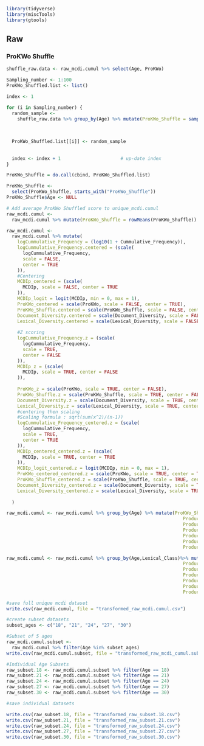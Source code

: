 ```r
library(tidyverse)
library(miscTools)
library(gtools)
```

## Raw
### ProKWo Shuffle
```r


shuffle_raw.data <- raw_mcdi.cumul %>% select(Age, ProKWo)

Sampling_number <- 1:100
ProKWo_Shuffled.list <- list()

index <- 1

for (i in Sampling_number) {
  random_sample <-
    shuffle_raw.data %>% group_by(Age) %>% mutate(ProKWo_Shuffle = sample(ProKWo, replace =
                                                                            FALSE))
  
  
  ProKWo_Shuffled.list[[i]] <- random_sample
  
  
  index <- index + 1                      # up-date index
}

ProKWo_Shuffle = do.call(cbind, ProKWo_Shuffled.list)

ProKWo_Shuffle <-
  select(ProKWo_Shuffle, starts_with("ProKWo_Shuffle"))
ProKWo_Shuffle$Age <- NULL

# Add average ProKWo Shuffled score to unique_mcdi.cumul
raw_mcdi.cumul <-
  raw_mcdi.cumul %>% mutate(ProKWo_Shuffle = rowMeans(ProKWo_Shuffle))

```

```r
raw_mcdi.cumul <-
  raw_mcdi.cumul %>% mutate(
    logCummulative_Frequency = (log10(1 + Cummulative_Frequency)),
    logCummulative_Frequency.centered = (scale(
      logCummulative_Frequency,
      scale = FALSE,
      center = TRUE
    )),
    #Centering
    MCDIp_centered = (scale(
      MCDIp, scale = FALSE, center = TRUE
    )),
    MCDIp_logit = logit(MCDIp, min = 0, max = 1),
    ProKWo_centered = scale(ProKWo, scale = FALSE, center = TRUE),
    ProKWo_Shuffle.centered = scale(ProKWo_Shuffle, scale = FALSE, center = TRUE),
    Document_Diversity.centered = scale(Document_Diversity, scale = FALSE, center = TRUE),
    Lexical_Diversity.centered = scale(Lexical_Diversity, scale = FALSE, center = TRUE),
    
    #Z scoring
    logCummulative_Frequency.z = (scale(
      logCummulative_Frequency,
      scale = TRUE,
      center = FALSE
    )),
    MCDIp_z = (scale(
      MCDIp, scale = TRUE, center = FALSE
    )),
    
    ProKWo_z = scale(ProKWo, scale = TRUE, center = FALSE),
    ProKWo_Shuffle.z = scale(ProKWo_Shuffle, scale = TRUE, center = FALSE),
    Document_Diversity.z = scale(Document_Diversity, scale = TRUE, center = FALSE),
    Lexical_Diversity.z = scale(Lexical_Diversity, scale = TRUE, center = FALSE),
    #centering then scaling
    #Scaling formula : sqrt(sum(x^2)/(n-1))
    logCummulative_Frequency_centered.z = (scale(
      logCummulative_Frequency,
      scale = TRUE,
      center = TRUE
    )),
    MCDIp_centered_centered.z = (scale(
      MCDIp, scale = TRUE, center = TRUE
    )),
    MCDIp_logit_centered.z = logit(MCDIp, min = 0, max = 1),
    ProKWo_centered_centered.z = scale(ProKWo, scale = TRUE, center = TRUE),
    ProKWo_Shuffle_centered.z = scale(ProKWo_Shuffle, scale = TRUE, center = TRUE),
    Document_Diversity_centered.z = scale(Document_Diversity, scale = TRUE, center = TRUE),
    Lexical_Diversity_centered.z = scale(Lexical_Diversity, scale = TRUE, center = TRUE),
    
  )
```

```r

raw_mcdi.cumul <- raw_mcdi.cumul %>% group_by(Age) %>% mutate(ProKWo_Shuffle.once=sample(ProKWo,replace=FALSE),
                                                                 Produce_ProKWo.all = cor(Produce,ProKWo),
                                                                 Produce_ProKWo_Shuffle_once.all = cor(Produce,ProKWo_Shuffle.once),
                                                                 Produce_ProKWo_Shuffle.all = cor(Produce,ProKWo_Shuffle),
                                                                 Produce_logCummulative_Frequency.all = cor(Produce,logCummulative_Frequency), 
                                                                 Produce_Lexical_Diversity.all = cor(Produce,Lexical_Diversity), 
                                                                 Produce_Document_Diversity.all = cor(Produce,Document_Diversity))
```

```r
raw_mcdi.cumul <- raw_mcdi.cumul %>% group_by(Age,Lexical_Class)%>% mutate(ProKWo_Shuffle.once=sample(ProKWo,replace=FALSE),
                                                                 Produce_ProKWo.lex = cor(Produce,ProKWo),
                                                                 Produce_ProKWo_Shuffle_once.lex = cor(Produce,ProKWo_Shuffle.once),
                                                                 Produce_ProKWo_Shuffle.lex = cor(Produce,ProKWo_Shuffle),
                                                                 Produce_logCummulative_Frequency.lex = cor(Produce,logCummulative_Frequency), 
                                                                 Produce_Lexical_Diversity.lex = cor(Produce,Lexical_Diversity), 
                                                                 Produce_Document_Diversity.lex = cor(Produce,Document_Diversity))

```

```r

#save full unique mcdi dataset
write.csv(raw_mcdi.cumul, file = "transformed_raw_mcdi.cumul.csv")

#create subset datasets
subset_ages <- c("18", "21", "24", "27", "30")

#Subset of 5 ages
raw_mcdi.cumul.subset <-
  raw_mcdi.cumul %>% filter(Age %in% subset_ages)
write.csv(raw_mcdi.cumul.subset, file = "transformed_raw_mcdi_cumul.subset.csv")

#Individual Age Subsets
raw_subset.18 <- raw_mcdi.cumul.subset %>% filter(Age == 18)
raw_subset.21 <- raw_mcdi.cumul.subset %>% filter(Age == 21)
raw_subset.24 <- raw_mcdi.cumul.subset %>% filter(Age == 24)
raw_subset.27 <- raw_mcdi.cumul.subset %>% filter(Age == 27)
raw_subset.30 <- raw_mcdi.cumul.subset %>% filter(Age == 30)

#save individual datasets

write.csv(raw_subset.18, file = "transformed_raw_subset.18.csv")
write.csv(raw_subset.21, file = "transformed_raw_subset.21.csv")
write.csv(raw_subset.24, file = "transformed_raw_subset.24.csv")
write.csv(raw_subset.27, file = "transformed_raw_subset.27.csv")
write.csv(raw_subset.30, file = "transformed_raw_subset.30.csv")
```

